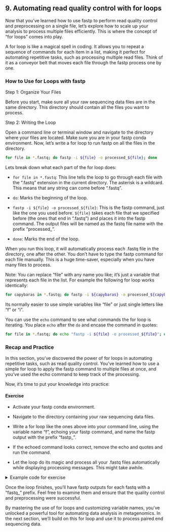 ## 9. Automating read quality control with for loops
Now that you've learned how to use fastp to perform read quality control and preprocessing on a single file, let's explore how to scale up your analysis to process multiple files efficiently. This is where the concept of "for loops" comes into play.

A for loop is like a magical spell in coding. It allows you to repeat a sequence of commands for each item in a list, making it perfect for automating repetitive tasks, such as processing multiple read files. Think of it as a conveyor belt that moves each file through the fastp process one by one.

### How to Use for Loops with fastp

Step 1: Organize Your Files

Before you start, make sure all your raw sequencing data files are in the same directory. This directory should contain all the files you want to process.

Step 2: Writing the Loop

Open a command line or terminal window and navigate to the directory where your files are located. Make sure you are in your fastp conda environment. Now, let's write a for loop to run fastp on all the files in the directory.

```bash
for file in *.fastq; do fastp -i ${file} -o processed_${file}; done
```
Lets break down what each part of the for loop does:

* `for file in *.fastq`: This line tells the loop to go through each file with the ".fastq" extension in the current directory. The asterisk is a wildcard. This means that any string can come before ".fastq". 
    
* `do`: Marks the beginning of the loop.

* `fastp -i ${file} -o processed_${file}`: This is the fastp command, just like the one you used before. `${file}` takes each file that we specified before (the ones that end in ".fastq") and places it into the fastp command. The output files will be named as the fastq file name with the prefix "processed_".

* `done`: Marks the end of the loop.

When you run this loop, it will automatically process each .fastq file in the directory, one after the other. You don't have to type the fastp command for each file manually. This is a huge time-saver, especially when you have many files to process.

Note: You can replace "file" with any name you like; it's just a variable that represents each file in the list. For example the following for loop works identically:

```bash
for capybaras in *.fastq; do fastp -i ${capybaras} -o processed_${capybaras}; done
```

Its normally easier to use simple variables like "file" or just single letters like "f" or "i".

You can use the `echo` command to see what commands the for loop is iterating. You place `echo` after the `do` and encase the command in quotes:

```bash
for file in *.fastq; do echo "fastp -i ${file} -o processed_${file}"; done
```

### Recap and Practice

In this section, you've discovered the power of for loops in automating repetitive tasks, such as read quality control. You've learned how to use a simple for loop to apply the fastp command to multiple files at once, and you've used the echo command to keep track of the processing.

Now, it's time to put your knowledge into practice:

#### Exercise

* Activate your fastp conda environment.

* Navigate to the directory containing your raw sequencing data files.

* Write a for loop like the ones above into your command line, using the variable name "f", echoing your fastp command, and name the fastp output with the prefix "fastp_".

* If the echoed command looks correct, remove the echo and quotes and run the command.

* Let the loop do its magic and process all your .fastq files automatically while displaying processing messages. This might take awhile.

<details>
<summary>Example code for exercise</summary>

```bash
conda activate fastp_env
cd sequencing_data
for file in *.fastq; do echo "fastp -i ${file} -o processed_${file}"; done
```
</details>

Once the loop finishes, you'll have fastp outputs for each fastq with a "fastq_" prefix. Feel free to examine them and ensure that the quality control and preprocessing were successful.

By mastering the use of for loops and customizing variable names, you've unlocked a powerful tool for automating data analysis in metagenomics. In the next section, we'll build on this for loop and use it to process paired end sequencing data. 
